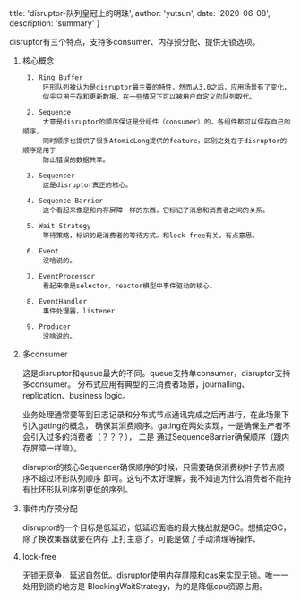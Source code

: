 
  title: 'disruptor-队列皇冠上的明珠',
  author: 'yutsun',
  date: '2020-06-08',
  description: 'summary'
}


<!-- content starts here -->

disruptor有三个特点，支持多consumer、内存预分配、提供无锁选项。

1. 核心概念

        1. Ring Buffer
            环形队列被认为是disruptor最主要的特性，然而从3.0之后，应用场景有了变化，
            似乎只用于存和更新数据，在一些情况下可以被用户自定义的队列取代。

        2. Sequence
            大意是disruptor的顺序保证是分组件（consumer）的，各组件都可以保存自己的顺序，
            同时顺序也提供了很多AtomicLong提供的feature，区别之处在于disruptor的顺序是用于
            防止错误的数据共享。

        3. Sequencer
            这是disruptor真正的核心。

        4. Sequence Barrier
            这个看起来像是和内存屏障一样的东西，它标记了消息和消费者之间的关系。

        5. Wait Strategy
            等待策略，标识的是消费者的等待方式。和lock free有关，有点意思。

        6. Event
            没啥说的。

        7. EventProcessor
            看起来像是selector，reactor模型中事件驱动的核心。

        8. EventHandler
            事件处理器，listener
        
        9. Producer
            没啥说的。

2. 多consumer

    这是disruptor和queue最大的不同。queue支持单consumer，disruptor支持多consumer。
    分布式应用有典型的三消费者场景，journalling、replication、business logic。

    业务处理通常要等到日志记录和分布式节点通讯完成之后再进行，在此场景下引入gating的概念，
    确保其消费顺序。gating在两处实现，一是确保生产者不会引入过多的消费者（？？？）， 二是
    通过SequenceBarrier确保顺序（跟内存屏障一样嘛）。

    disruptor的核心Sequencer确保顺序的时候，只需要确保消费树叶子节点顺序不超过环形队列顺序
    即可。这句不太好理解，我不知道为什么消费者不能持有比环形队列序列更低的序列。

3. 事件内存预分配

    disruptor的一个目标是低延迟，低延迟面临的最大挑战就是GC。想搞定GC，除了换收集器就要在内存
    上打主意了。可能是做了手动清理等操作。

4. lock-free

    无锁无竞争，延迟自然低。disruptor使用内存屏障和cas来实现无锁。唯一一处用到锁的地方是
    BlockingWaitStrategy，为的是降低cpu资源占用。


